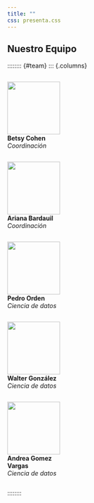 ```yaml
---
title: ""
css: presenta.css
---
```


::: {.text-center}
# Nuestro Equipo
:::


:::::::: {#team}
::: {.columns}

::: {.column .text-center width="25%"}
![](images/team/betsy.png){width="120px"}  
**Betsy Cohen**  
*Coordinación*  
<a href="https://www.linkedin.com/in/betsabe1984/" target="_blank"><i class="bi bi-linkedin"></i></a> 
<a href="https://github.com/betsycohen" target="_blank"><i class="bi bi-github"></i></a> 
<a href="mailto:betsabecohen@gmail.com"><i class="bi bi-envelope"></i></a>
:::

::: {.column .text-center width="25%"}
![](images/team/ariana.png){width="120px"}  
**Ariana Bardauil**  
*Coordinación*  
<a href="https://linkedin.com/in/arianabardauil" target="_blank"><i class="bi bi-linkedin"></i></a> 
<a href="https://github.com/a" target="_blank"><i class="bi bi-github"></i></a> 
<a href="mailto:arianabardauil@gmail.com"><i class="bi bi-envelope"></i></a>
:::

::: {.column .text-center width="25%"}
![](images/team/pedro.png){width="120px"}  
**Pedro Orden**  
*Ciencia de datos*  
<a href="https://linkedin.com/in/pedroorden" target="_blank"><i class="bi bi-linkedin"></i></a> 
<a href="https://github.com/pedroorden" target="_blank"><i class="bi bi-github"></i></a> 
:::

::: {.column .text-center width="25%"}
![](images/team/walter.png){width="120px"}  
**Walter González**  
*Ciencia de datos*  
:::

::: {.column .text-center width="25%"}
![](images/team/andre.png){width="120px"}  
**Andrea Gomez Vargas**  
*Ciencia de datos*  
<a href="https://www.linkedin.com/in/andreasociologa/" target="_blank"><i class="bi bi-linkedin"></i></a> 
<a href="https://github.com/soyandrea" target="_blank"><i class="bi bi-github"></i></a> 
<a href="https://soyandrea.netlify.app/" target="_blank"><i class="bi bi-globe"></i></a>
:::

::::::::

